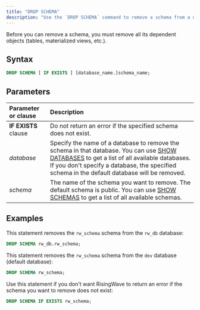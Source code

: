 ```yaml
---
title: "DROP SCHEMA"
description: "Use the `DROP SCHEMA` command to remove a schema from a database."
---
```


Before you can remove a schema, you must remove all its dependent objects (tables, materialized views, etc.).

## Syntax

```sql
DROP SCHEMA [ IF EXISTS ] [database_name.]schema_name;
```

## Parameters

| Parameter or clause  | Description                                                                                                                                                                                                                                                                    |
| :------------------- | :----------------------------------------------------------------------------------------------------------------------------------------------------------------------------------------------------------------------------------------------------------------------------- |
| **IF EXISTS** clause | Do not return an error if the specified schema does not exist.                                                                                                                                                                                                                 |
| _database_           | Specify the name of a database to remove the schema in that database. You can use [SHOW DATABASES](/sql/commands/sql-show-databases) to get a list of all available databases. If you don't specify a database, the specified schema in the default database will be removed. |
| _schema_             | The name of the schema you want to remove. The default schema is public. You can use [SHOW SCHEMAS](/sql/commands/sql-show-schemas) to get a list of all available schemas.                                                                                                   |

## Examples

This statement removes the `rw_schema` schema from the `rw_db` database:

```sql
DROP SCHEMA rw_db.rw_schema;
```

This statement removes the `rw_schema` schema from the `dev` database (default database):

```sql
DROP SCHEMA rw_schema;
```

Use this statement if you don't want RisingWave to return an error if the schema you want to remove does not exist:

```sql
DROP SCHEMA IF EXISTS rw_schema;
```
